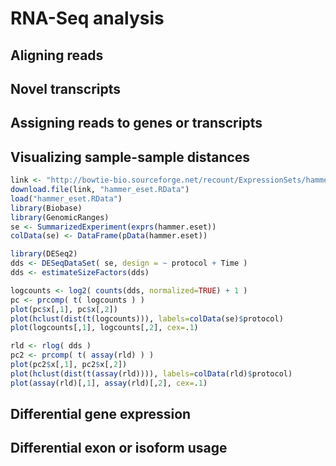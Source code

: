# RNA-Seq analysis 

## Aligning reads

## Novel transcripts

## Assigning reads to genes or transcripts

## Visualizing sample-sample distances

```r
link <- "http://bowtie-bio.sourceforge.net/recount/ExpressionSets/hammer_eset.RData"
download.file(link, "hammer_eset.RData")
load("hammer_eset.RData")
library(Biobase)
library(GenomicRanges)
se <- SummarizedExperiment(exprs(hammer.eset))
colData(se) <- DataFrame(pData(hammer.eset))
```

```r
library(DESeq2)
dds <- DESeqDataSet( se, design = ~ protocol + Time )
dds <- estimateSizeFactors(dds)
```

```r
logcounts <- log2( counts(dds, normalized=TRUE) + 1 )
pc <- prcomp( t( logcounts ) )
plot(pc$x[,1], pc$x[,2])
plot(hclust(dist(t(logcounts))), labels=colData(se)$protocol)
plot(logcounts[,1], logcounts[,2], cex=.1)
```

```r
rld <- rlog( dds )
pc2 <- prcomp( t( assay(rld) ) )
plot(pc2$x[,1], pc2$x[,2])
plot(hclust(dist(t(assay(rld)))), labels=colData(rld)$protocol)
plot(assay(rld)[,1], assay(rld)[,2], cex=.1)
```

## Differential gene expression

## Differential exon or isoform usage


